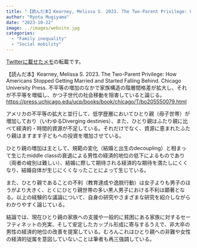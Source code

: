 ```yaml
---
title: "【読んだ本】Kearney, Melissa S. 2023. The Two-Parent Privilege: How Americans Stopped Getting Married and Started Falling Behind. Chicago University Press."
author: "Ryota Mugiyama"
date: "2023-10-22"
image: ../images/website.jpg
categories: 
  - "Family inequality"
  - "Social mobility"
---
```


[Twitterに載せたメモ](https://twitter.com/RyotaMugiyama/status/1715945146704138253)の転載です。

【読んだ本】Kearney, Melissa S. 2023. The Two-Parent Privilege: How Americans Stopped Getting Married and Started Falling Behind. Chicago University Press. 不平等の増加のなかで家族構造の階層間格差が拡大し、それが不平等を増幅し、かつ子世代の社会移動を阻害していると論じる。[https://press.uchicago.edu/ucp/books/book/chicago/T/bo205550079.html](https://press.uchicago.edu/ucp/books/book/chicago/T/bo205550079.html)

アメリカの不平等の拡大と並行して、低学歴層においてひとり親（母子世帯）が増加しており（いわゆるDiverging destinies）、また、ひとり親はふたり親に比べて経済的・時間的資源が不足している。それだけでなく、資源に恵まれたふたり親はますます子どもへの投資を増加させている。

ひとり親の増加は主として、規範の変化（結婚と出生のdecoupling）と相まって生じたmiddle classの衰退による男性の経済的地位の低下によるものであり（両者の峻別は難しい）、結婚に際して期待される経済的な期待を満たしにくくなり、結婚自体が生じにくくなったことによって生じている。


また、ひとり親であることの不利（教育達成や逸脱行動）は女子よりも男子のほうがより大きく、とくにひとり親世帯の多い黒人男子における不利は顕著となる。以上の経験的な議論について、自身の研究やさまざまな研究を紹介しながらわかりやすく論じている。

結論では、現在ひとり親の家族への支援や一般的に貧困にある家族に対するセーフティネットの充実、そして安定したカップル形成に寄与するうえで、非大卒の男性の経済的地位の改善を提案している。むろんこれはひとり親への非難や女性の経済的従属を意図していないことは筆者も再三強調している。